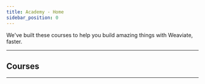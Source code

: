 ```yaml
---
title: Academy - Home
sidebar_position: 0
---
```



We've built these courses to help you build amazing things with Weaviate, faster.

-----
## Courses
-----

<Courses courseData={courseData}/>

